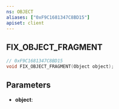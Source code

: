 ```yaml
---
ns: OBJECT
aliases: ["0xF9C1681347C8BD15"]
apiset: client
---
```

## FIX_OBJECT_FRAGMENT

```c
// 0xF9C1681347C8BD15
void FIX_OBJECT_FRAGMENT(Object object);
```


## Parameters
* **object**: